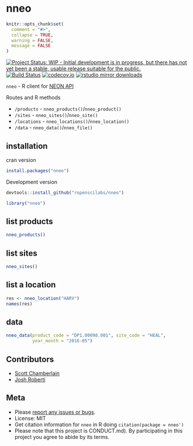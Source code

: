 nneo
====

```r
knitr::opts_chunk$set(
  comment = "#>",
  collapse = TRUE,
  warning = FALSE,
  message = FALSE
)
```

[![Project Status: WIP - Initial development is in progress, but there has not yet been a stable, usable release suitable for the public.](http://www.repostatus.org/badges/latest/wip.svg)](http://www.repostatus.org/#wip)
[![Build Status](https://travis-ci.org/ropenscilabs/nneo.svg?branch=master)](https://travis-ci.org/ropenscilabs/nneo)
[![codecov.io](https://codecov.io/github/ropenscilabs/nneo/coverage.svg?branch=master)](https://codecov.io/github/ropenscilabs/nneo?branch=master)
[![rstudio mirror downloads](https://cranlogs.r-pkg.org/badges/nneo)](https://github.com/metacran/cranlogs.app)


`nneo` - R client for [NEON API](http://data.neonscience.org/data-api)

Routes and R methods

* `/products` - `nneo_products()`/`nneo_product()`
* `/sites` - `nneo_sites()`/`nneo_site()`
* `/locations` - `nneo_locations()`/`nneo_location()`
* `/data` - `nneo_data()`/`nneo_file()`

## installation

cran version

```r
install.packages("nneo")
```

Development version

```r
devtools::install_github("ropenscilabs/nneo")
```

```r
library("nneo")
```

## list products

```r
nneo_products()
```

## list sites

```r
nneo_sites()
```

## list a location

```r
res <- nneo_location("HARV")
names(res)
```

## data

```r
nneo_data(product_code = "DP1.00098.001", site_code = "HEAL",
          year_month = "2016-05")
```

## Contributors

* [Scott Chamberlain](https://github.com/sckott)
* [Josh Roberti](https://github.com/jaroberti)

## Meta

* Please [report any issues or bugs](https://github.com/ropenscilabs/nneo/issues).
* License: MIT
* Get citation information for `nneo` in R doing `citation(package = nneo')`
* Please note that this project is CONDUCT.md). By participating in this project you agree to abide by its terms.
